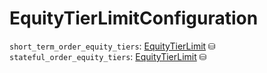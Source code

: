 # EquityTierLimitConfiguration

`short_term_order_equity_tiers`: [EquityTierLimit] ⛁
`stateful_order_equity_tiers`: [EquityTierLimit] ⛁

[EquityTierLimit]: /types/equity_tier_limit

